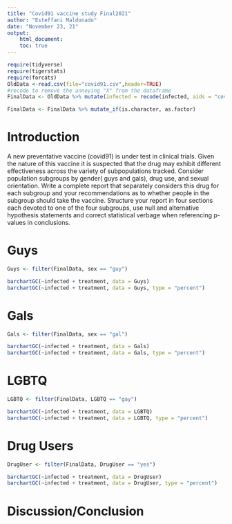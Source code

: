 ```yaml
---
title: "Covid91 vaccine study Final2021"
author: "Esteffani Maldonado"
date: "November 23, 21"
output: 
    html_document:
    toc: true
---
```


```r
require(tidyverse)
require(tigerstats)
require(forcats)
OldData <-read.csv(file="covid91.csv",header=TRUE)
#recode to remove the annoying "X" from the dataframe
FinalData <- OldData %>% mutate(infected = recode(infected, aids = "covid", none = "OK" )) %>% select(-one_of("X"))

FinalData <- FinalData %>% mutate_if(is.character, as.factor)
```

# Introduction

A new  preventative vaccine (covid91) is under test in clinical trials. Given the nature of this vaccine it is suspected that the drug may exhibit different effectiveness across the variety of subpopulations tracked. Consider population subgroups by gender( guys and gals), drug use, and sexual orientation. Write a complete report that separately considers this drug for each subgroup and your recommendations as to whether people in the subgroup should take the vaccine. Structure your report in four sections each devoted to one of the four subgroups, use null and alternative hypothesis statements and correct statistical verbage when referencing p-values in conclusions.

# Guys

```r
Guys <- filter(FinalData, sex == "guy")
```

```r
barchartGC(~infected + treatment, data = Guys)
barchartGC(~infected + treatment, data = Guys, type = "percent")
```


# Gals

```r
Gals <- filter(FinalData, sex == "gal")
```

```r
barchartGC(~infected + treatment, data = Gals)
barchartGC(~infected + treatment, data = Gals, type = "percent")
```


# LGBTQ

```r
LGBTQ <- filter(FinalData, LGBTQ == "gay")
```

```r
barchartGC(~infected + treatment, data = LGBTQ)
barchartGC(~infected + treatment, data = LGBTQ, type = "percent")
```



# Drug Users

```r
DrugUser <- filter(FinalData, DrugUser == "yes")
```

```r
barchartGC(~infected + treatment, data = DrugUser)
barchartGC(~infected + treatment, data = DrugUser, type = "percent")
```



# Discussion/Conclusion



